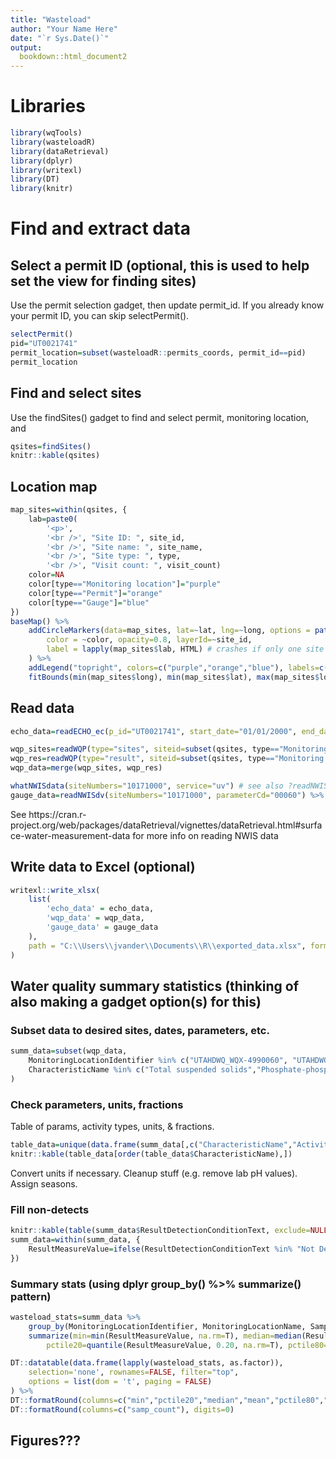 ```yaml
---
title: "Wasteload"
author: "Your Name Here"
date: "`r Sys.Date()`"
output:
  bookdown::html_document2
---
```


# Libraries
```r
library(wqTools)
library(wasteloadR)
library(dataRetrieval)
library(dplyr)
library(writexl)
library(DT)
library(knitr)
```

# Find and extract data

## Select a permit ID (optional, this is used to help set the view for finding sites)
Use the permit selection gadget, then update permit_id. If you already know your permit ID, you can skip selectPermit().
```r
selectPermit()
pid="UT0021741"
permit_location=subset(wasteloadR::permits_coords, permit_id==pid)
permit_location
```

## Find and select sites
Use the findSites() gadget to find and select permit, monitoring location, and 
```r
qsites=findSites()
knitr::kable(qsites)
```

## Location map
```r
map_sites=within(qsites, {
	lab=paste0(
		'<p>',
		'<br />', "Site ID: ", site_id,
		'<br />', "Site name: ", site_name,
		'<br />', "Site type: ", type,
		'<br />', "Visit count: ", visit_count)
	color=NA
	color[type=="Monitoring location"]="purple"
	color[type=="Permit"]="orange"
	color[type=="Gauge"]="blue"
})
baseMap() %>%
	addCircleMarkers(data=map_sites, lat=~lat, lng=~long, options = pathOptions(pane = "markers"), group="Sites",
		color = ~color, opacity=0.8, layerId=~site_id,
		label = lapply(map_sites$lab, HTML) # crashes if only one site is selected for lapply
	) %>%  
	addLegend("topright", colors=c("purple","orange","blue"), labels=c("Monitoring location", "Permit", "USGS gauge")) %>%
	fitBounds(min(map_sites$long), min(map_sites$lat), max(map_sites$long), max(map_sites$lat))
```

## Read data
```r
echo_data=readECHO_ec(p_id="UT0021741", start_date="01/01/2000", end_date="08/05/2020", print=F)

wqp_sites=readWQP(type="sites", siteid=subset(qsites, type=="Monitoring location")$site_id)
wqp_res=readWQP(type="result", siteid=subset(qsites, type=="Monitoring location")$site_id)
wqp_data=merge(wqp_sites, wqp_res)

whatNWISdata(siteNumbers="10171000", service="uv") # see also ?readNWISuv() to read high frequency values
gauge_data=readNWISdv(siteNumbers="10171000", parameterCd="00060") %>% rename(discharge_cfs=X_00060_00003, disch_code=X_00060_00003_cd)# Parameter code 00060 = discharge in cfs
```
See https://cran.r-project.org/web/packages/dataRetrieval/vignettes/dataRetrieval.html#surface-water-measurement-data for more info on reading NWIS data


## Write data to Excel (optional)
```r
writexl::write_xlsx(
	list(
		'echo_data' = echo_data,
		'wqp_data' = wqp_data,
		'gauge_data' = gauge_data
	),
	path = "C:\\Users\\jvander\\Documents\\R\\exported_data.xlsx", format_headers=F, col_names=T
)


```

## Water quality summary statistics (thinking of also making a gadget option(s) for this)
### Subset data to desired sites, dates, parameters, etc.
```r
summ_data=subset(wqp_data, 
	MonitoringLocationIdentifier %in% c("UTAHDWQ_WQX-4990060", "UTAHDWQ_WQX-4990070", "UTAHDWQ_WQX-4990080") & 
	CharacteristicName %in% c("Total suspended solids","Phosphate-phosphorus","Total dissolved solids","pH","Temperature, water")
)

```

### Check parameters, units, fractions
Table of params, activity types, units, & fractions.
```r
table_data=unique(data.frame(summ_data[,c("CharacteristicName","ActivityTypeCode","ResultSampleFractionText","ResultMeasure.MeasureUnitCode")]))
knitr::kable(table_data[order(table_data$CharacteristicName),])
```

Convert units if necessary.
Cleanup stuff (e.g. remove lab pH values).
Assign seasons.


### Fill non-detects
```r
knitr::kable(table(summ_data$ResultDetectionConditionText, exclude=NULL))
summ_data=within(summ_data, {
	ResultMeasureValue=ifelse(ResultDetectionConditionText %in% "Not Detected", DetectionQuantitationLimitMeasure.MeasureValue/2, ResultMeasureValue)
})
```

### Summary stats (using dplyr group_by() %>% summarize() pattern)
```r
wasteload_stats=summ_data %>% 
	group_by(MonitoringLocationIdentifier, MonitoringLocationName, SampleCollectionMethod.MethodName, CharacteristicName, ResultSampleFractionText, ResultMeasure.MeasureUnitCode) %>%
	summarize(min=min(ResultMeasureValue, na.rm=T), median=median(ResultMeasureValue, na.rm=T), mean=mean(ResultMeasureValue, na.rm=T), max=max(ResultMeasureValue, na.rm=T), 
		pctile20=quantile(ResultMeasureValue, 0.20, na.rm=T), pctile80=quantile(ResultMeasureValue, 0.80, na.rm=T), samp_count=dplyr::n(), .groups="drop")

DT::datatable(data.frame(lapply(wasteload_stats, as.factor)),
	selection='none', rownames=FALSE, filter="top",
	options = list(dom = 't', paging = FALSE)
) %>%
DT::formatRound(columns=c("min","pctile20","median","mean","pctile80","max"), digits=2) %>%
DT::formatRound(columns=c("samp_count"), digits=0)
```


## Figures???

```r

```





